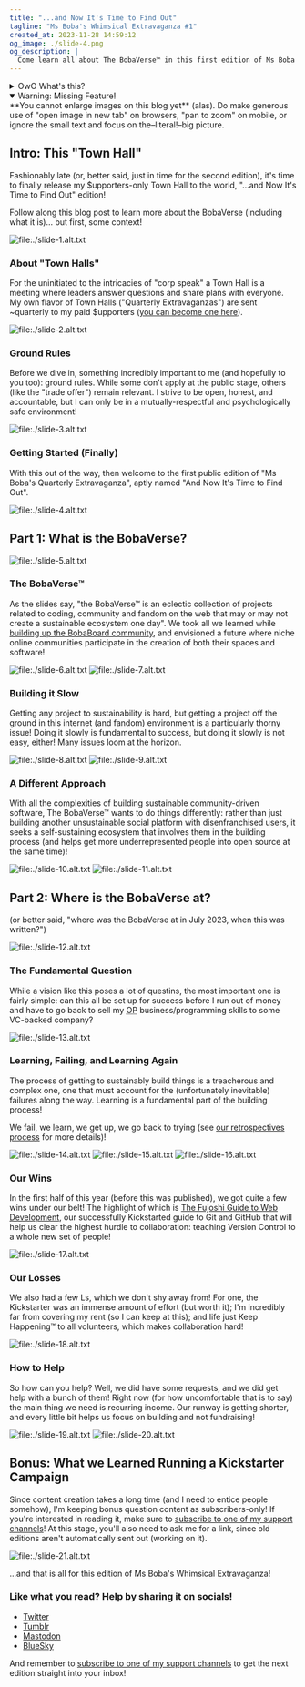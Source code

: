 ```yaml
---
title: "...and Now It's Time to Find Out"
tagline: "Ms Boba's Whimsical Extravaganza #1"
created_at: 2023-11-28 14:59:12
og_image: ./slide-4.png
og_description: |
  Come learn all about The BobaVerse™ in this first edition of Ms Boba's Whimsical Extravaganza, a newsletter/town hall for my supporters!
---
```


<details class="whats-this">
  <summary>OwO What's this?</summary>

This is a commented version of the first edition of my $upporters
newsletter/town hall/"whimsical extravaganza". It was originally published in
July 2023, and I'm only now (December 2023) getting to making it public. If you
want new editions of this Town Hall straight into your inbox as soon as they're
available, you can support me on
[Patreon](https://www.patreon.com/essentialrandomness),
[Ko-fi](https://ko-fi.com/essentialrandomness) or [this same
website](/support-me)!

</details>

<details class="warning" open>
  <summary>Warning: Missing Feature!</summary>
  **You cannot enlarge images on this blog yet** (alas). Do make generous use of
  "open image in new tab" on browsers, "pan to zoom" on mobile, or ignore the small
  text and focus on the–literal!–big picture.
</details>

## Intro: This "Town Hall"

Fashionably late (or, better said, just in time for the second edition), it's
time to finally release my $upporters-only Town Hall to the world, "...and Now
It's Time to Find Out" edition!

Follow along this blog post to learn more about the BobaVerse (including what it
is)... but first, some context!

![file:./slide-1.alt.txt](./slide-1.png)

### About "Town Halls"

For the uninitiated to the intricacies of "corp speak" a Town Hall is a meeting
where leaders answer questions and share plans with everyone. My own flavor of
Town Halls ("Quarterly Extravaganzas") are sent ~quarterly to my paid $upporters
([you can become one
here](https://www.essentialrandomness.com/support-me#donate)).

![file:./slide-2.alt.txt](./slide-2.png)

### Ground Rules

Before we dive in, something incredibly important to me (and hopefully to you
too): ground rules. While some don't apply at the public stage, others (like the
"trade offer") remain relevant. I strive to be open, honest, and accountable,
but I can only be in a mutually-respectful and psychologically safe environment!

![file:./slide-3.alt.txt](./slide-3.png)

### Getting Started (Finally)

With this out of the way, then welcome to the first public edition of "Ms Boba's
Quarterly Extravaganza", aptly named "And Now It's Time to Find Out".

![file:./slide-4.alt.txt](./slide-4.png)

## Part 1: What is the BobaVerse?

![file:./slide-5.alt.txt](./slide-5.png)

### The BobaVerse™

As the slides say, "the BobaVerse™ is an eclectic collection of projects related
to coding, community and fandom on the web that may or may not create a
sustainable ecosystem one day". We took all we learned while [building up the
BobaBoard community](/projects/bobaboard), and envisioned a future where niche
online communities participate in the creation of both their spaces and
software!

![file:./slide-6.alt.txt](./slide-6.png)
![file:./slide-7.alt.txt](./slide-7.png)

### Building it Slow

Getting any project to sustainability is hard, but getting a project off the
ground in this internet (and fandom) environment is a particularly thorny issue!
Doing it slowly is fundamental to success, but doing it slowly is not easy,
either! Many issues loom at the horizon.

![file:./slide-8.alt.txt](./slide-8.png)
![file:./slide-9.alt.txt](./slide-9.png)

### A Different Approach

With all the complexities of building sustainable community-driven software, The
BobaVerse™ wants to do things differently: rather than just building another
unsustainable social platform with disenfranchised users, it seeks a
self-sustaining ecosystem that involves them in the building process (and helps
get more underrepresented people into open source at the same time)!

![file:./slide-10.alt.txt](./slide-10.png)
![file:./slide-11.alt.txt](./slide-11.png)

## Part 2: Where is the BobaVerse at?

(or better said, "where was the BobaVerse at in July 2023, when this was
written?")

![file:./slide-12.alt.txt](./slide-12.png)

### The Fundamental Question

While a vision like this poses a lot of questins, the most important one is
fairly simple: can this all be set up for success before I run out of money and
have to go back to sell my <abbr title="Over Powered">OP</abbr>
business/programming skills to some VC-backed company?

![file:./slide-13.alt.txt](./slide-13.png)

### Learning, Failing, and Learning Again

The process of getting to sustainably build things is a treacherous and complex
one, one that must account for the (unfortunately inevitable) failures along the
way. Learning is a fundamental part of the building process!

We fail, we learn, we get up, we go back to trying (see [our retrospectives
process](https://docs.bobaboard.com/docs/volunteering/general/retrospectives)
for more details)!

![file:./slide-14.alt.txt](./slide-14.png)
![file:./slide-15.alt.txt](./slide-15.png)
![file:./slide-16.alt.txt](./slide-16.png)

### Our Wins

In the first half of this year (before this was published), we got quite a few
wins under our belt! The highlight of which is [The Fujoshi Guide to Web
Development](/projects/fujoguide), our successfully Kickstarted guide to Git and
GitHub that will help us clear the highest hurdle to collaboration: teaching
Version Control to a whole new set of people!

![file:./slide-17.alt.txt](./slide-17.png)

### Our Losses

We also had a few Ls, which we don't shy away from! For one, the Kickstarter was
an immense amount of effort (but worth it); I'm incredibly far from covering my
rent (so I can keep at this); and life just Keep Happening™ to all volunteers,
which makes collaboration hard!

![file:./slide-18.alt.txt](./slide-18.png)

### How to Help

So how can you help? Well, we did have some requests, and we did get help with a
bunch of them! Right now (for how uncomfortable that is to say) the main thing
we need is recurring income. Our runway is getting shorter, and every little bit
helps us focus on building and not fundraising!

![file:./slide-19.alt.txt](./slide-19.png)
![file:./slide-20.alt.txt](./slide-20.png)

## Bonus: What we Learned Running a Kickstarter Campaign

Since content creation takes a long time (and I need to entice people somehow),
I'm keeping bonus question content as subscribers-only! If you're interested in
reading it, make sure to [subscribe to one of my support channels](/support-me)!
At this stage, you'll also need to ask me for a link, since old editions aren't
automatically sent out (working on it).

![file:./slide-21.alt.txt](./slide-21.png)

...and that is all for this edition of Ms Boba's Whimsical Extravaganza!

<div class="socials-callout">
<h3>Like what you read? Help by sharing it on socials!</h3>

- [Twitter](!link:twitter)
- [Tumblr](!link:mastodon)
- [Mastodon](!link:reddit)
- [BlueSky](!link:reddit)

And remember to [subscribe to one of my support channels](/support-me) to get
the next edition straight into your inbox!

</div>

<style>{`
    .whats-this, .socials-callout, .warning {
      font-family: var(--font-family-title);
      background-color: #f4f4f4;
      padding: 20px;
    }
    h2, h3 {
      margin-block: 1.3em;
    }
    .warning {
      margin-top: 1em;
      border: 1px dashed black;
      border-radius: 16px;
      background-color: transparent;
    } 
    .whats-this summary {
      font-weight: 800;
      cursor: pointer;
      font-size: 20px;
    }
    .whats-this p, .socials-callout p {
      margin: 10px 0 0 0;
    }
    .socials-callout h3 {
      margin: 0 0 10px 0;
      font-size: 20px;
    }
     .socials-callout ul {
      margin: 0;
      padding: 0 0 0 20px;
    }
    .socials-callout li {
      margin: 0 0 0 0;
    }
    img {
      padding-block: 0!important;
      border: 1px solid #eee;
      box-shadow: 4px 4px 0 0px #f5f5f5;
      width: calc(100% - 8px);
    }
    img + img {
      margin-top: 20px;
    }
`}</style>
